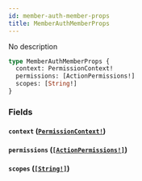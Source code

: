 ```yaml
---
id: member-auth-member-props
title: MemberAuthMemberProps
---
```


No description

```graphql
type MemberAuthMemberProps {
  context: PermissionContext!
  permissions: [ActionPermissions!]
  scopes: [String!]
}
```

### Fields

#### `context` ([`PermissionContext!`](/docs/graphql/enums/permission-context))

#### `permissions` ([`[ActionPermissions!]`](/docs/graphql/objects/action-permissions))

#### `scopes` ([`[String!]`](/docs/graphql/scalars/string))
